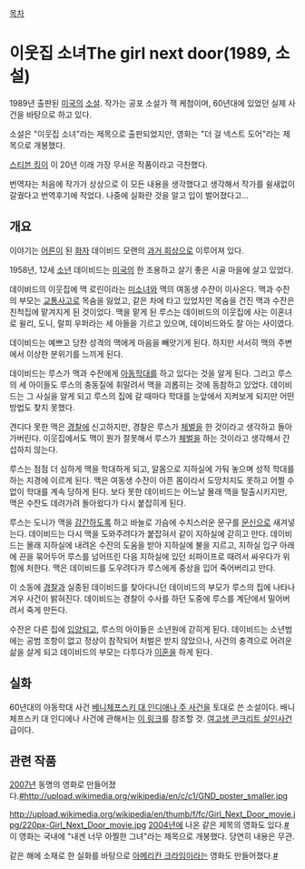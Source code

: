 [[목차]]
= 이웃집 소녀The girl next door(1989, 소설) =

1989년 출판된 [[미국]]의 [[소설]]. 작가는 공포 소설가 잭 케첨이며, 60년대에 있었던 실제 사건을 바탕으로 하고 있다.

소설은 "이웃집 소녀"라는 제목으로 출판되었지만, 영화는 "더 걸 넥스트 도어"라는 제목으로 개봉했다.

[[스티븐 킹]]이 이 20년 이래 가장 무서운 작품이라고 극찬했다.

번역자는 처음에 작가가 상상으로 이 모든 내용을 생각했다고 생각해서 작가를 쉴새없이 갈궜다고 번역후기에 적었다. 나중에 실화란 것을 알고 입이 벌어졌다고...

== 개요 ==
이야기는 [[어른]]이 된 [[화자]] 데이비드 모랜의 [[과거 회상]]으로 이루어져 있다.

1958년, 12세 [[소년]] 데이비드는 [[미국]]의 한 조용하고 살기 좋은 시골 마을에 살고 있었다.

데이비드의 이웃집에 맥 로린이라는 [[미소녀]]와 맥의 여동생 수잔이 이사온다. 맥과 수잔의 부모는 [[교통사고]]로 목숨을 잃었고, 같은 차에 타고 있었지만 목숨을 건진 맥과 수잔은 친척집에 맡겨지게 된 것이었다. 맥을 맡게 된 루스는 데이비드의 이웃집에 사는 이혼녀로 윌리, 도니, 랄피 우퍼라는 세 아들을 기르고 있으며, 데이비드와도 잘 아는 사이였다.

데이비드는 예쁘고 당찬 성격의 맥에게 마음을 빼앗기게 된다. 하지만 서서히 맥의 주변에서 이상한 분위기를 느끼게 된다.

데이비드는 루스가 맥과 수잔에게 [[아동학대]]를 하고 있다는 것을 알게 된다. 그리고 루스의 세 아이들도 루스의 충동질에 휘말려서 맥을 괴롭히는 것에 동참하고 있었다. 데이비드는 그 사실을 알게 되고 루스의 집에 갈 때마다 학대를 눈앞에서 지켜보게 되지만 어떤 방법도 찾지 못했다.

견디다 못한 맥은 [[경찰]]에 신고하지만, 경찰은 루스가 [[체벌]]을 한 것이라고 생각하고 돌아가버린다. 이웃집에서도 맥이 뭔가 잘못해서 루스가 [[체벌]]을 하는 것이라고 생각해서 간섭하지 않는다.

루스는 점점 더 심하게 맥을 학대하게 되고, 알몸으로 지하실에 가둬 놓으며 성적 학대를 하는 지경에 이르게 된다. 맥은 여동생 수잔이 아픈 몸이라서 도망치지도 못하고 어쩔 수 없이 학대를 계속 당하게 된다. 보다 못한 데이비드는 어느날 몰래 맥을 탈출시키지만, 맥은 수잔도 데려가려 돌아왔다가 다시 붙잡히게 된다.

루스는 도니가 맥을 [[강간]]하도록 하고 바늘로 가슴에 수치스러운 문구를 [[문신]]으로 새겨넣는다. 데이비드는 다시 맥을 도와주려다가 붙잡혀서 같이 지하실에 갇히고 만다. 데이비드는 몰래 지하실에 내려온 수잔의 도움을 받아 지하실에 불을 지르고, 지하실 입구 아래에 끈을 묶어두어 루스를 넘어뜨린 다음 지하실에 있던 쇠파이프로 때려서 싸우다가 위험에 처한다. 맥은 데이비드를 도우려다가 루스에게 중상을 입어 죽어버리고 만다.

이 소동에 [[경찰]]과 실종된 데이비드를 찾아다니던 데이비드의 부모가 루스의 집에 나타나 겨우 사건이 밝혀진다. 데이비드는 경찰이 수사를 하던 도중에 루스를 계단에서 밀어버려서 죽게 만든다.

수잔은 다른 집에 [[입양]]되고, 루스의 아이들은 소년원에 갇히게 된다. 데이비드는 소년범에는 공범 조항이 없고 정상이 참작되어 처벌은 받지 않았으나, 사건의 충격으로 어려운 삶을 살게 되고 데이비드의 부모는 다투다가 [[이혼]]을 하게 된다.

== 실화 ==
60년대의 아동학대 사건 [[베니체프스키 대 인디애나 주 사건]]을 토대로 쓴 소설이다. 배니체프스키 대 인디에나 사건에 관해서는 [http://pann.nate.com/talk/311388835 이 링크]를 참조할 것. [[여고생 콘크리트 살인사건]] 급이다.

== 관련 작품 ==
[[2007년]] 동명의 영화로 만들어졌다.[http://movie.naver.com/movie/bi/mi/basic.nhn?code=66031 #]http://upload.wikimedia.org/wikipedia/en/c/c1/GND_poster_smaller.jpg

http://upload.wikimedia.org/wikipedia/en/thumb/f/fc/Girl_Next_Door_movie.jpg/220px-Girl_Next_Door_movie.jpg
[[2004년]]에 나온 같은 제목의 영화도 있다.[http://en.wikipedia.org/wiki/The_Girl_Next_Door_(2004_film) #] 이 영화는 국내에 "내겐 너무 아찔한 그녀"라는 제목으로 개봉했다. 당연히 내용은 무관.

같은 해에 소재로 한 실화를 바탕으로 [[아메리칸 크라임]]이라는 영화도 만들어졌다.[http://movie.naver.com/movie/bi/mi/basic.nhn?code=66077 #]
